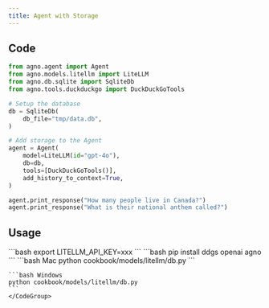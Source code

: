 ```yaml
---
title: Agent with Storage
---
```


## Code

```python cookbook/models/litellm/db.py
from agno.agent import Agent
from agno.models.litellm import LiteLLM
from agno.db.sqlite import SqliteDb
from agno.tools.duckduckgo import DuckDuckGoTools

# Setup the database
db = SqliteDb(
    db_file="tmp/data.db",
)

# Add storage to the Agent
agent = Agent(
    model=LiteLLM(id="gpt-4o"),
    db=db,
    tools=[DuckDuckGoTools()],
    add_history_to_context=True,
)

agent.print_response("How many people live in Canada?")
agent.print_response("What is their national anthem called?")
```

## Usage

<Steps>
  <Snippet file="create-venv-step.mdx" />

  <Step title="Set your API key">
    ```bash
    export LITELLM_API_KEY=xxx
    ```
  </Step>

  <Step title="Install libraries">
    ```bash
    pip install ddgs openai agno
    ```
  </Step>

  <Step title="Run Agent">
    <CodeGroup>
    ```bash Mac
    python cookbook/models/litellm/db.py
    ```

    ```bash Windows
    python cookbook/models/litellm/db.py
    ```
    </CodeGroup>
  </Step>
</Steps>
